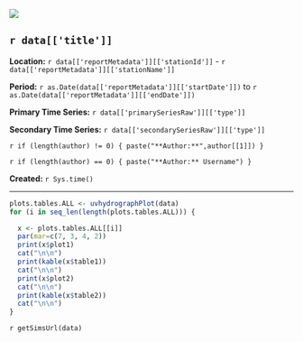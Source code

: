 ![](http://cida.usgs.gov/images/usgslogo.jpg)

## `r data[['title']]`  

**Location:**  `r data[['reportMetadata']][['stationId']]` - `r data[['reportMetadata']][['stationName']]`

**Period:**  `r as.Date(data[['reportMetadata']][['startDate']])` to `r as.Date(data[['reportMetadata']][['endDate']])`

**Primary Time Series:** `r data[['primarySeriesRaw']][['type']]`

**Secondary Time Series:** `r data[['secondarySeriesRaw']][['type']]`

`r if (length(author) != 0) { paste("**Author:**",author[[1]]) }`

`r if (length(author) == 0) { paste("**Author:** Username") }`

**Created:**  `r Sys.time()`

***

```r
plots.tables.ALL <- uvhydrographPlot(data)
for (i in seq_len(length(plots.tables.ALL))) {

  x <- plots.tables.ALL[[i]]
  par(mar=c(7, 3, 4, 2))
  print(x$plot1)
  cat("\n\n")
  print(kable(x$table1))
  cat("\n\n")
  print(x$plot2)
  cat("\n\n")
  print(kable(x$table2))
  cat("\n\n")
}
```

`r getSimsUrl(data)`
